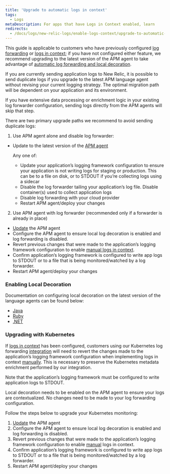 ```yaml
---
title: 'Upgrade to automatic logs in context'
tags:
  - Logs
metaDescription: For apps that have Logs in Context enabled, learn 
redirects:
  - /docs/logs/new-relic-logs/enable-logs-context/upgrade-to-automatic-logs-context
---
```



This guide is applicable to customers who have previously configured [log forwarding](https://docs.newrelic.com/docs/logs/forward-logs/enable-log-management-new-relic/) or [logs in context](https://docs.newrelic.com/docs/apm/new-relic-apm/getting-started/get-started-logs-context/); if you have not configured either feature, we recommend upgrading to the latest version of the APM agent to take advantage of [automatic log forwarding and local decoration](https://docs.newrelic.com/docs/apm/new-relic-apm/getting-started/get-started-logs-context/).

If you are currently sending application logs to New Relic, it is possible to send duplicate logs if you upgrade to the latest APM language agent without revising your current logging strategy. The optimal migration path will be dependent on your application and its environment. 

If you have extensive data processing or enrichment logic in your existing log forwarder configuration, sending logs directly from the APM agents will skip that step.

There are two primary upgrade paths we recommend to avoid sending duplicate logs:

1. Use APM agent alone and disable log forwarder:
* Update to the latest version of the [APM agent](https://docs.newrelic.com/docs/new-relic-one/install-configure/update-new-relic-agent/)
  
  Any one of:
  * Update your application’s logging framework configuration to ensure your application is not writing logs for staging or production. This can be to a file on disk, or to STDOUT if you’re collecting logs using a sidecar
  * Disable the log forwarder tailing your application’s log file. Disable container(s) used to collect application logs
  * Disable log forwarding with your cloud provider
  * Restart APM agent/deploy your changes


2. Use APM agent with log forwarder (recommended only if a forwarder is already in place)
  * [Update](https://docs.newrelic.com/docs/new-relic-one/install-configure/update-new-relic-agent/) the APM agent
  * Configure the APM agent to ensure local log decoration is enabled and log forwarding is disabled.
  * Revert previous changes that were made to the application’s logging framework configuration to enable [manual logs in context](https://docs.newrelic.com/docs/logs/logs-context/logs-in-context/#enable-logs).
  * Confirm application’s logging framework is configured to write app logs to STDOUT or to a file that is being monitored/watched by a log forwarder.
  * Restart APM agent/deploy your changes

### Enabling Local Decoration

Documentation on configuring local decoration on the latest version of the language agents can be found below:
* [Java](https://docs.newrelic.com/docs/logs/logs-context/java-configure-logs-context-all/#2-decorate)
* [Ruby](https://docs.newrelic.com/docs/logs/logs-context/configure-logs-context-ruby)
* [.NET](https://docs.newrelic.com/docs/logs/logs-context/net-configure-logs-context-all#2-decorate)


### Upgrading with Kubernetes

If [logs in context](https://docs.newrelic.com/docs/apm/new-relic-apm/getting-started/get-started-logs-context/) has been configured, customers using our Kubernetes log forwarding [integration](https://github.com/newrelic/helm-charts/tree/master/charts/newrelic-logging#installation) will need to revert the changes made to the application’s logging framework configuration when implementing logs in context [manually](https://docs.newrelic.com/docs/logs/logs-context/logs-in-context/#enable-logs). This is necessary to preserve the Kubernetes metadata enrichment performed by our integration.

Note that the application’s logging framework must be configured to write application logs to STDOUT. 

Local decoration needs to be enabled on the APM agent to ensure your logs are contextualized. No changes need to be made to your log forwarding configuration. 

Follow the steps below to upgrade your Kubernetes monitoring:

1. [Update](https://docs.newrelic.com/docs/new-relic-one/install-configure/update-new-relic-agent/) the APM agent
2. Configure the APM agent to ensure local log decoration is enabled and log forwarding is disabled.
3. Revert previous changes that were made to the application’s logging framework configuration to enable [manual](https://docs.newrelic.com/docs/logs/logs-context/logs-in-context/#enable-logs) logs in context.
4. Confirm application’s logging framework is configured to write app logs to STDOUT or to a file that is being monitored/watched by a log forwarder.
5. Restart APM agent/deploy your changes
